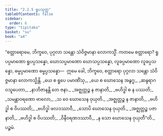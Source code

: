 ```yaml
---
title: "2.2.5 ရူပသုတ္တ"
tableOfContents: false
sidebar:
  order: 6
type: "tipitaka"
basket: "su"
book: "a4"
---
```



<DynamicBreadcrumb />

<Division number="65" book="a4">

<Paragraph number="478" book="a4">
“စတ္တာရောမေ, ဘိက္ခဝေ, ပုဂ္ဂလာ သန္တော သံဝိဇ္ဇမာနာ လောကသ္မိံ. ကတမေ စတ္တာရော? ရူပပ္ပမာဏော ရူပပ္ပသန္နော, ဃောသပ္ပမာဏော ဃောသပ္ပသန္နော, လူခပ္ပမာဏော လူခပ္ပသန္နော, ဓမ္မပ္ပမာဏော ဓမ္မပ္ပသန္နော—  ဣမေ ခေါ, ဘိက္ခဝေ, စတ္တာရော ပုဂ္ဂလာ သန္တော သံဝိဇ္ဇမာနာ လောကသ္မိန္တိ.
</Paragraph>

<Paragraph number="479" type="verses" book="a4">
_ယေ စ ရူပေ ပမာဏိံသု,_  
_ယေ စ ဃောသေန အနွဂူ;_  
_ဆန္ဒရာဂဝသူပေတာ,_  
_နာဘိဇာနန္တိ တေ ဇနာ._  

</Paragraph>

<Paragraph number="480" type="verses" book="a4">
_အဇ္ဈတ္တဉ္စ န ဇာနာတိ,_  
_ဗဟိဒ္ဓါ စ န ပဿတိ;_  
_သမန္တာဝရဏော ဗာလော,_  
_သ ဝေ ဃောသေန ဝုယှတိ._  

</Paragraph>

<Paragraph number="481" type="verses" book="a4">
_အဇ္ဈတ္တဉ္စ န ဇာနာတိ,_  
_ဗဟိဒ္ဓါ စ ဝိပဿတိ;_  
_ဗဟိဒ္ဓါ ဖလဒဿာဝီ,_  
_သောပိ ဃောသေန ဝုယှတိ._  

</Paragraph>

<Paragraph number="482" type="verses" book="a4">
_အဇ္ဈတ္တဉ္စ ပဇာနာတိ,_  
_ဗဟိဒ္ဓါ စ ဝိပဿတိ;_  
_ဝိနီဝရဏဒဿာဝီ,_  
_န သော ဃောသေန ဝုယှတီ”တိ._  


</Paragraph>
</Division>

<Paragraph number="483" type="center" book="a4">
ပဉ္စမံ.
</Paragraph>